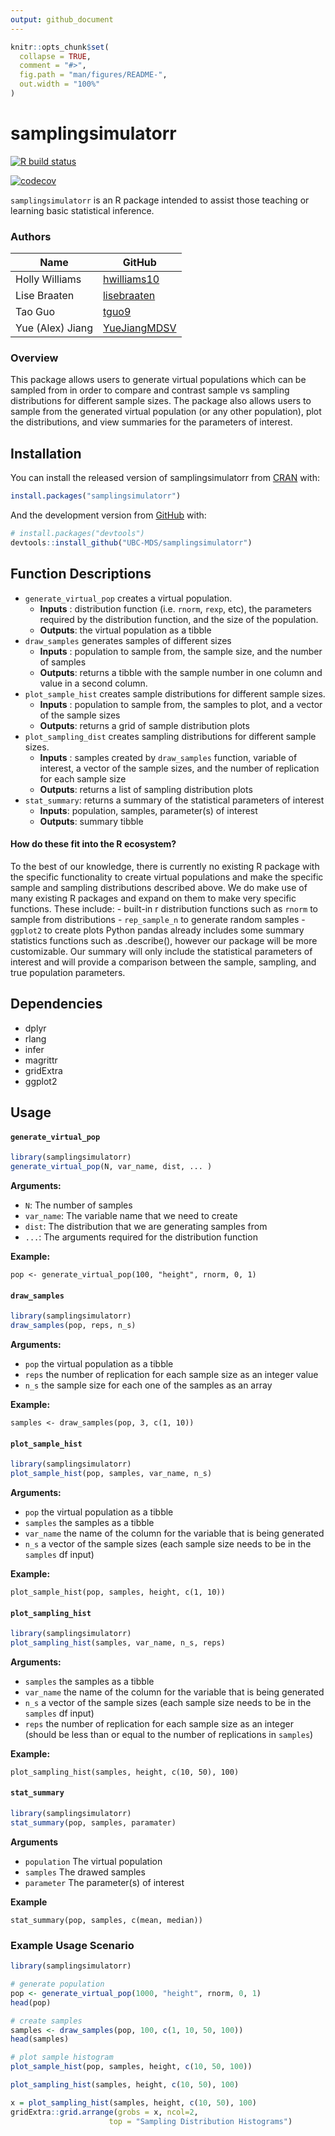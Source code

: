 ```yaml
---
output: github_document
---
```


<!-- README.md is generated from README.Rmd. Please edit that file -->

```r
knitr::opts_chunk$set(
  collapse = TRUE,
  comment = "#>",
  fig.path = "man/figures/README-",
  out.width = "100%"
)
```

# samplingsimulatorr

<!-- badges: start -->
[![R build status](https://github.com/UBC-MDS/samplingsimulatorr/workflows/R-CMD-check/badge.svg)](https://github.com/UBC-MDS/samplingsimulatorr/actions)

[![codecov](https://codecov.io/gh/UBC-MDS/samplingsimulatorr/branch/master/graph/badge.svg)](https://codecov.io/gh/UBC-MDS/samplingsimulatorr)


<!-- badges: end -->

`samplingsimulatorr` is an R package intended to assist those teaching or learning basic statistical inference.


### Authors

| Name | GitHub |
|---|---|
| Holly Williams | [hwilliams10](https://github.com/hwilliams10) |
| Lise Braaten | [lisebraaten](https://github.com/lisebraaten) |
| Tao Guo | [tguo9](https://github.com/tguo9) |
| Yue (Alex) Jiang | [YueJiangMDSV](https://github.com/YueJiangMDSV) |

### Overview

This package allows users to generate virtual populations which can be sampled from in order to compare and contrast sample vs sampling distributions for different sample sizes.  The package also allows users to sample from the generated virtual population (or any other population), plot the distributions, and view summaries for the parameters of interest.

## Installation

You can install the released version of samplingsimulatorr from [CRAN](https://CRAN.R-project.org) with:

``` r
install.packages("samplingsimulatorr")
```

And the development version from [GitHub](https://github.com/) with:

``` r
# install.packages("devtools")
devtools::install_github("UBC-MDS/samplingsimulatorr")
```
## Function Descriptions

- `generate_virtual_pop` creates a virtual population.
    - **Inputs** : distribution function (i.e. `rnorm`, `rexp`, etc), the parameters required by the distribution function, and the size of the population.
    - **Outputs**: the virtual population as a tibble
- `draw_samples` generates samples of different sizes
    - **Inputs** : population to sample from, the sample size, and the number of samples
    - **Outputs**: returns a tibble with the sample number in one column and value in a second column.
- `plot_sample_hist` creates sample distributions for different sample sizes.
    - **Inputs** : population to sample from, the samples to plot, and a vector of the sample sizes
    - **Outputs**: returns a grid of sample distribution plots
- `plot_sampling_dist` creates sampling distributions for different sample sizes.
    - **Inputs** : samples created by `draw_samples` function, variable of interest, a vector of the sample sizes, and the number of replication for each sample size
    - **Outputs**: returns a list of sampling distribution plots
- `stat_summary`: returns a summary of the statistical parameters of interest
    - **Inputs**: population, samples, parameter(s) of interest
    - **Outputs**: summary tibble
    
#### How do these fit into the R ecosystem?

To the best of our knowledge, there is currently no existing R package with the specific functionality to create virtual populations and make the specific sample and sampling distributions described above. We do make use of many existing R packages and expand on them to make very specific functions. These include:
 - built-in r distribution functions such as `rnorm` to sample from distributions
 - `rep_sample_n` to generate random samples
 - `ggplot2` to create plots
Python pandas already includes some summary statistics functions such as .describe(), however our package will be more customizable. Our summary will only include the statistical parameters of interest and will provide a comparison between the sample, sampling, and true population parameters.

## Dependencies

- dplyr
- rlang
- infer
- magrittr
- gridExtra
- ggplot2

## Usage

#### `generate_virtual_pop`

``` r
library(samplingsimulatorr)
generate_virtual_pop(N, var_name, dist, ... )
```
**Arguments:**

- `N`: The number of samples
- `var_name`: The variable name that we need to create
- `dist`: The distribution that we are generating samples from
- `...`: The arguments required for the distribution function

**Example:**

`pop <- generate_virtual_pop(100, "height", rnorm, 0, 1)`

#### `draw_samples`

``` r
library(samplingsimulatorr)
draw_samples(pop, reps, n_s)
```
**Arguments:**

- `pop` the virtual population as a tibble
- `reps` the number of replication for each sample size as an integer value
- `n_s` the sample size for each one of the samples as an array

**Example:**

`samples <- draw_samples(pop, 3, c(1, 10))`

#### `plot_sample_hist`

``` r
library(samplingsimulatorr)
plot_sample_hist(pop, samples, var_name, n_s)
```
**Arguments:**

- `pop` the virtual population as a tibble
- `samples` the samples as a tibble
- `var_name` the name of the column for the variable that is being generated
- `n_s` a vector of the sample sizes (each sample size needs to be in the `samples` df input)

**Example:**

`plot_sample_hist(pop, samples, height, c(1, 10))`

#### `plot_sampling_hist`

``` r
library(samplingsimulatorr)
plot_sampling_hist(samples, var_name, n_s, reps)
```
**Arguments:**

- `samples` the samples as a tibble
- `var_name` the name of the column for the variable that is being generated
- `n_s` a vector of the sample sizes (each sample size needs to be in the `samples` df input)
- `reps` the number of replication for each sample size as an integer (should be less than or equal to the number of replications in `samples`)

**Example:**

`plot_sampling_hist(samples, height, c(10, 50), 100)`

#### `stat_summary`

``` r
library(samplingsimulatorr)
stat_summary(pop, samples, paramater)
```
**Arguments**

- `population` The virtual population
- `samples` The drawed samples
- `parameter` The parameter(s) of interest

**Example**

`stat_summary(pop, samples, c(mean, median))`

### Example Usage Scenario

```r
library(samplingsimulatorr)

# generate population
pop <- generate_virtual_pop(1000, "height", rnorm, 0, 1)
head(pop)
```

```r
# create samples
samples <- draw_samples(pop, 100, c(1, 10, 50, 100))
head(samples)
```
```r
# plot sample histogram
plot_sample_hist(pop, samples, height, c(10, 50, 100))
```

```r
plot_sampling_hist(samples, height, c(10, 50), 100)
```

```r
x = plot_sampling_hist(samples, height, c(10, 50), 100)
gridExtra::grid.arrange(grobs = x, ncol=2,
                      top = "Sampling Distribution Histograms")
```


